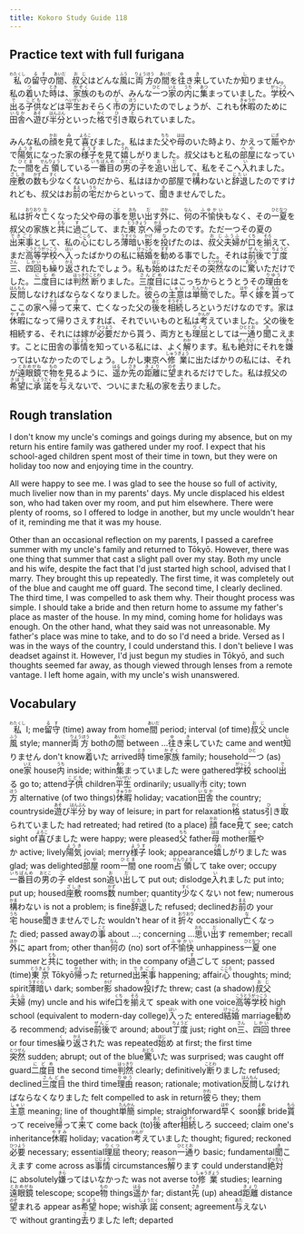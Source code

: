 ```yaml
---
title: Kokoro Study Guide 118
---
```


## Practice text with full furigana

<p>
<ruby><rb>私</rb><rt>わたくし</rt></ruby>の<ruby><rb>留守</rb><rt>るす</rt></ruby>の<ruby><rb>間</rb><rt>あいだ</rt></ruby>、<ruby><rb>叔父</rb><rt>おじ</rt></ruby>はどんな<ruby><rb>風</rb><rt>ふう</rt></ruby>に<ruby><rb>両方</rb><rt>りょうほう</rt></ruby>の<ruby><rb>間</rb><rt>あいだ</rt></ruby>を<ruby><rb>往</rb><rt>ゆ</rt></ruby>き<ruby><rb>来</rb><rt>き</rt></ruby>していたか<ruby><rb>知</rb><rt>し</rt></ruby>りません。私の<ruby><rb>着</rb><rt>つ</rt></ruby>いた<ruby><rb>時</rb><rt>とき</rt></ruby>は、<ruby><rb>家族</rb><rt>かぞく</rt></ruby>のものが、みんな<ruby><rb>一</rb><rt>ひと</rt></ruby>つ<ruby><rb>家</rb><rt>いえ</rt></ruby>の<ruby><rb>内</rb><rt>うち</rt></ruby>に<ruby><rb>集</rb><rt>あつ</rt></ruby>まっていました。<ruby><rb>学校</rb><rt>がっこう</rt></ruby>へ<ruby><rb>出</rb><rt>で</rt></ruby>る<ruby><rb>子供</rb><rt>こども</rt></ruby>などは<ruby><rb>平生</rb><rt>へいぜい</rt></ruby>おそらく<ruby><rb>市</rb><rt>し</rt></ruby>の<ruby><rb>方</rb><rt>ほう</rt></ruby>にいたのでしょうが、これも<ruby><rb>休暇</rb><rt>きゅうか</rt></ruby>のために<ruby><rb>田舎</rb><rt>いなか</rt></ruby>へ<ruby><rb>遊</rb><rt>あそ</rt></ruby>び<ruby><rb>半分</rb><rt>はんぶん</rt></ruby>といった<ruby><rb>格</rb><rt>かく</rt></ruby>で<ruby><rb>引</rb><rt>ひ</rt></ruby>き<ruby><rb>取</rb><rt>と</rt></ruby>られていました。
</p>

<p>
みんな私の<ruby><rb>顔</rb><rt>かお</rt></ruby>を<ruby><rb>見</rb><rt>み</rt></ruby>て<ruby><rb>喜</rb><rt>よろこ</rt></ruby>びました。私はまた<ruby><rb>父</rb><rt>ちち</rt></ruby>や<ruby><rb>母</rb><rt>はは</rt></ruby>のいた時より、かえって<ruby><rb>賑</rb><rt>にぎ</rt></ruby>やかで<ruby><rb>陽気</rb><rt>ようき</rt></ruby>になった家の<ruby><rb>様子</rb><rt>ようす</rt></ruby>を見て<ruby><rb>嬉</rb><rt>うれ</rt></ruby>しがりました。叔父はもと私の<ruby><rb>部屋</rb><rt>へや</rt></ruby>になっていた<ruby><rb>一間</rb><rt>ひとま</rt></ruby>を<ruby><rb>占領</rb><rt>せんりょう</rt></ruby>している<ruby><rb>一番目</rb><rt>いちばんめ</rt></ruby>の<ruby><rb>男</rb><rt>おとこ</rt></ruby>の<ruby><rb>子</rb><rt>こ</rt></ruby>を<ruby><rb>追</rb><rt>お</rt></ruby>い<ruby><rb>出</rb><rt>だ</rt></ruby>して、私をそこへ<ruby><rb>入</rb><rt>い</rt></ruby>れました。<ruby><rb>座敷</rb><rt>ざしき</rt></ruby>の<ruby><rb>数</rb><rt>かず</rt></ruby>も<ruby><rb>少</rb><rt>すく</rt></ruby>なくないのだから、私はほかの部屋で<ruby><rb>構</rb><rt>かま</rt></ruby>わないと<ruby><rb>辞退</rb><rt>じたい</rt></ruby>したのですけれども、叔父はお<ruby><rb>前</rb><rt>まえ</rt></ruby>の<ruby><rb>宅</rb><rt>うち</rt></ruby>だからといって、<ruby><rb>聞</rb><rt>き</rt></ruby>きませんでした。
</p>

<p>
私は<ruby><rb>折々</rb><rt>おりおり</rt></ruby><ruby><rb>亡</rb><rt>な</rt></ruby>くなった父や母の<ruby><rb>事</rb><rt>こと</rt></ruby>を<ruby><rb>思</rb><rt>おも</rt></ruby>い<ruby><rb>出</rb><rt>だ</rt></ruby>す<ruby><rb>外</rb><rt>ほか</rt></ruby>に、<ruby><rb>何</rb><rt>なん</rt></ruby>の<ruby><rb>不愉快</rb><rt>ふゆかい</rt></ruby>もなく、その<ruby><rb>一夏</rb><rt>ひとなつ</rt></ruby>を叔父の家族と<ruby><rb>共</rb><rt>とも</rt></ruby>に<ruby><rb>過</rb><rt>す</rt></ruby>ごして、また<ruby><rb>東京</rb><rt>とうきょう</rt></ruby>へ<ruby><rb>帰</rb><rt>かえ</rt></ruby>ったのです。ただ一つその夏の<ruby><rb>出来事</rb><rt>できごと</rt></ruby>として、私の<ruby><rb>心</rb><rt>こころ</rt></ruby>にむしろ<ruby><rb>薄暗</rb><rt>うすぐら</rt></ruby>い<ruby><rb>影</rb><rt>かげ</rt></ruby>を<ruby><rb>投</rb><rt>な</rt></ruby>げたのは、<ruby><rb>叔父</rb><rt>おじ</rt></ruby><ruby><rb>夫婦</rb><rt>ふうふ</rt></ruby>が<ruby><rb>口</rb><rt>くち</rt></ruby>を<ruby><rb>揃</rb><rt>そろ</rt></ruby>えて、まだ<ruby><rb>高等学校</rb><rt>こうとうがっこう</rt></ruby>へ<ruby><rb>入</rb><rt>はい</rt></ruby>ったばかりの私に<ruby><rb>結婚</rb><rt>けっこん</rt></ruby>を<ruby><rb>勧</rb><rt>すす</rt></ruby>める事でした。それは<ruby><rb>前後</rb><rt>ぜんご</rt></ruby>で<ruby><rb>丁度</rb><rt>ちょうど</rt></ruby><ruby><rb>三</rb><rt>さん</rt></ruby>、<ruby><rb>四回</rb><rt>しかい</rt></ruby>も<ruby><rb>繰</rb><rt>く</rt></ruby>り<ruby><rb>返</rb><rt>かえ</rt></ruby>されたでしょう。私も<ruby><rb>始</rb><rt>はじ</rt></ruby>めはただその<ruby><rb>突然</rb><rt>とつぜん</rt></ruby>なのに<ruby><rb>驚</rb><rt>おどろ</rt></ruby>いただけでした。<ruby><rb>二度目</rb><rt>にどめ</rt></ruby>には<ruby><rb>判然</rb><rt>はっきり</rt></ruby><ruby><rb>断</rb><rt>ことわ</rt></ruby>りました。<ruby><rb>三度目</rb><rt>さんどめ</rt></ruby>にはこっちからとうとうその<ruby><rb>理由</rb><rt>りゆう</rt></ruby>を<ruby><rb>反問</rb><rt>はんもん</rt></ruby>しなければならなくなりました。<ruby><rb>彼</rb><rt>かれ</rt></ruby>らの<ruby><rb>主意</rb><rt>しゅい</rt></ruby>は<ruby><rb>単簡</rb><rt>たんかん</rt></ruby>でした。<ruby><rb>早</rb><rt>はや</rt></ruby>く<ruby><rb>嫁</rb><rt>よめ</rt></ruby>を<ruby><rb>貰</rb><rt>もら</rt></ruby>ってここの家へ<ruby><rb>帰</rb><rt>かえ</rt></ruby>って<ruby><rb>来</rb><rt>き</rt></ruby>て、亡くなった父の<ruby><rb>後</rb><rt>あと</rt></ruby>を<ruby><rb>相続</rb><rt>そうぞく</rt></ruby>しろというだけなのです。家は<ruby><rb>休暇</rb><rt>やすみ</rt></ruby>になって帰りさえすれば、それでいいものと私は<ruby><rb>考</rb><rt>かんが</rt></ruby>えていました。父の後を相続する、それには嫁が<ruby><rb>必要</rb><rt>ひつよう</rt></ruby>だから貰う、両方とも<ruby><rb>理屈</rb><rt>りくつ</rt></ruby>としては<ruby><rb>一通</rb><rt>ひととお</rt></ruby>り<ruby><rb>聞</rb><rt>き</rt></ruby>こえます。ことに田舎の<ruby><rb>事情</rb><rt>じじょう</rt></ruby>を知っている私には、よく<ruby><rb>解</rb><rt>わか</rt></ruby>ります。私も<ruby><rb>絶対</rb><rt>ぜったい</rt></ruby>にそれを<ruby><rb>嫌</rb><rt>きら</rt></ruby>ってはいなかったのでしょう。しかし東京へ<ruby><rb>修業</rb><rt>しゅうぎょう</rt></ruby>に出たばかりの私には、それが<ruby><rb>遠眼鏡</rb><rt>とおめがね</rt></ruby>で<ruby><rb>物</rb><rt>もの</rt></ruby>を見るように、<ruby><rb>遥</rb><rt>はる</rt></ruby>か<ruby><rb>先</rb><rt>さき</rt></ruby>の<ruby><rb>距離</rb><rt>きょり</rt></ruby>に<ruby><rb>望</rb><rt>のぞ</rt></ruby>まれるだけでした。私は叔父の<ruby><rb>希望</rb><rt>きぼう</rt></ruby>に<ruby><rb>承諾</rb><rt>しょうだく</rt></ruby>を<ruby><rb>与</rb><rt>あた</rt></ruby>えないで、ついにまた私の家を<ruby><rb>去</rb><rt>さ</rt></ruby>りました。
</p>


## Rough translation

I don't know my uncle's comings and goings during my absence, but on my return his entire family was gathered under my roof. I expect that his school-aged children spent most of their time in town, but they were on holiday too now and enjoying time in the country.

All were happy to see me. I was glad to see the house so full of activity, much livelier now than in my parents' days. My uncle displaced his eldest son, who had taken over my room, and put him elsewhere. There were plenty of rooms, so I offered to lodge in another, but my uncle wouldn't hear of it, reminding me that it was my house.

Other than an occasional reflection on my parents, I passed a carefree summer with my uncle's family and returned to Tōkyō. However, there was one thing that summer that cast a slight pall over my stay. Both my uncle and his wife, despite the fact that I'd just started high school, advised that I marry. They brought this up repeatedly. The first time, it was completely out of the blue and caught me off guard. The second time, I clearly declined. The third time, I was compelled to ask them why. Their thought process was simple. I should take a bride and then return home to assume my father's place as master of the house. In my mind, coming home for holidays was enough. On the other hand, what they said was not unreasonable. My father's place was mine to take, and to do so I'd need a bride. Versed as I was in the ways of the country, I could understand this. I don't believe I was deadset against it. However, I'd just begun my studies in Tōkyō, and such thoughts seemed far away, as though viewed through lenses from a remote vantage. I left home again, with my uncle's wish unanswered.    


## Vocabulary

<p>
<span class="vocabstudy"><ruby><rb>私</rb><rt>わたくし</rt></ruby>&nbsp;I; me</span><span class="vocabstudy"><ruby><rb>留守</rb><rt>るす</rt></ruby>&nbsp;(time) away from home</span><span class="vocabstudy"><ruby><rb>間</rb><rt>あいだ</rt></ruby>&nbsp;period; interval (of time)</span><span class="vocabstudy"><ruby><rb>叔父</rb><rt>おじ</rt></ruby>&nbsp;uncle</span><span class="vocabstudy"><ruby><rb>風</rb><rt>ふう</rt></ruby>&nbsp;style; manner</span><span class="vocabstudy"><ruby><rb>両方</rb><rt>りょうほう</rt></ruby>&nbsp;both</span><span class="vocabstudy">の<ruby><rb>間</rb><rt>あいだ</rt></ruby>&nbsp;between ...</span><span class="vocabstudy"><ruby><rb>往</rb><rt>ゆ</rt></ruby>き<ruby><rb>来</rb><rt>き</rt></ruby>していた&nbsp;came and went</span><span class="vocabstudy"><ruby><rb>知</rb><rt>し</rt></ruby>りません&nbsp;don't know</span><span class="vocabstudy"><ruby><rb>着</rb><rt>つ</rt></ruby>いた&nbsp;arrived</span><span class="vocabstudy"><ruby><rb>時</rb><rt>とき</rt></ruby>&nbsp;time</span><span class="vocabstudy"><ruby><rb>家族</rb><rt>かぞく</rt></ruby>&nbsp;family; household</span><span class="vocabstudy"><ruby><rb>一</rb><rt>ひと</rt></ruby>つ&nbsp;(as) one</span><span class="vocabstudy"><ruby><rb>家</rb><rt>いえ</rt></ruby>&nbsp;house</span><span class="vocabstudy"><ruby><rb>内</rb><rt>うち</rt></ruby>&nbsp;inside; within</span><span class="vocabstudy"><ruby><rb>集</rb><rt>あつ</rt></ruby>まっていました&nbsp;were gathered</span><span class="vocabstudy"><ruby><rb>学校</rb><rt>がっこう</rt></ruby>&nbsp;school</span><span class="vocabstudy"><ruby><rb>出</rb><rt>で</rt></ruby>る&nbsp;go to; attend</span><span class="vocabstudy"><ruby><rb>子供</rb><rt>こども</rt></ruby>&nbsp;children</span><span class="vocabstudy"><ruby><rb>平生</rb><rt>へいぜい</rt></ruby>&nbsp;ordinarily; usually</span><span class="vocabstudy"><ruby><rb>市</rb><rt>し</rt></ruby>&nbsp;city; town</span><span class="vocabstudy"><ruby><rb>方</rb><rt>ほう</rt></ruby>&nbsp;alternative (of two things)</span><span class="vocabstudy"><ruby><rb>休暇</rb><rt>きゅうか</rt></ruby>&nbsp;holiday; vacation</span><span class="vocabstudy"><ruby><rb>田舎</rb><rt>いなか</rt></ruby>&nbsp;the country; countryside</span><span class="vocabstudy"><ruby><rb>遊</rb><rt>あそ</rt></ruby>び<ruby><rb>半分</rb><rt>はんぶん</rt></ruby>&nbsp;by way of leisure; in part for relaxation</span><span class="vocabstudy"><ruby><rb>格</rb><rt>かく</rt></ruby>&nbsp;status</span><span class="vocabstudy"><ruby><rb>引</rb><rt>ひ</rt></ruby>き<ruby><rb>取</rb><rt>と</rt></ruby>られていました&nbsp;had retreated; had retired (to a place)</span>
<span class="vocabstudy"><ruby><rb>顔</rb><rt>かお</rt></ruby>&nbsp;face</span><span class="vocabstudy"><ruby><rb>見</rb><rt>み</rt></ruby>て&nbsp;see; catch sight of</span><span class="vocabstudy"><ruby><rb>喜</rb><rt>よろこ</rt></ruby>びました&nbsp;were happy; were pleased</span><span class="vocabstudy"><ruby><rb>父</rb><rt>ちち</rt></ruby>&nbsp;father</span><span class="vocabstudy"><ruby><rb>母</rb><rt>はは</rt></ruby>&nbsp;mother</span><span class="vocabstudy"><ruby><rb>賑</rb><rt>にぎ</rt></ruby>やか&nbsp;active; lively</span><span class="vocabstudy"><ruby><rb>陽気</rb><rt>ようき</rt></ruby>&nbsp;jovial; merry</span><span class="vocabstudy"><ruby><rb>様子</rb><rt>ようす</rt></ruby>&nbsp;look; appearance</span><span class="vocabstudy"><ruby><rb>嬉</rb><rt>うれ</rt></ruby>しがりました&nbsp;was glad; was delighted</span><span class="vocabstudy"><ruby><rb>部屋</rb><rt>へや</rt></ruby>&nbsp;room</span><span class="vocabstudy"><ruby><rb>一間</rb><rt>ひとま</rt></ruby>&nbsp;one room</span><span class="vocabstudy"><ruby><rb>占領</rb><rt>せんりょう</rt></ruby>して&nbsp;take over; occupy</span><span class="vocabstudy"><ruby><rb>一番目</rb><rt>いちばんめ</rt></ruby>の<ruby><rb>男</rb><rt>おとこ</rt></ruby>の<ruby><rb>子</rb><rt>こ</rt></ruby>&nbsp;eldest son</span><span class="vocabstudy"><ruby><rb>追</rb><rt>お</rt></ruby>い<ruby><rb>出</rb><rt>だ</rt></ruby>して&nbsp;put out; dislodge</span><span class="vocabstudy"><ruby><rb>入</rb><rt>い</rt></ruby>れました&nbsp;put into; put up; housed</span><span class="vocabstudy"><ruby><rb>座敷</rb><rt>ざしき</rt></ruby>&nbsp;rooms</span><span class="vocabstudy"><ruby><rb>数</rb><rt>かず</rt></ruby>&nbsp;number; quantity</span><span class="vocabstudy"><ruby><rb>少</rb><rt>すく</rt></ruby>なくない&nbsp;not few; numerous</span><span class="vocabstudy"><ruby><rb>構</rb><rt>かま</rt></ruby>わない&nbsp;is not a problem; is fine</span><span class="vocabstudy"><ruby><rb>辞退</rb><rt>じたい</rt></ruby>した&nbsp;refused; declined</span><span class="vocabstudy">お<ruby><rb>前</rb><rt>まえ</rt></ruby>の&nbsp;your</span><span class="vocabstudy"><ruby><rb>宅</rb><rt>うち</rt></ruby>&nbsp;house</span><span class="vocabstudy"><ruby><rb>聞</rb><rt>き</rt></ruby>きませんでした&nbsp;wouldn't hear of it</span>
<span class="vocabstudy"><ruby><rb>折々</rb><rt>おりおり</rt></ruby>&nbsp;occasionally</span><span class="vocabstudy"><ruby><rb>亡</rb><rt>な</rt></ruby>くなった&nbsp;died; passed away</span><span class="vocabstudy">の<ruby><rb>事</rb><rt>こと</rt></ruby>&nbsp;about ...; concerning ...</span><span class="vocabstudy"><ruby><rb>思</rb><rt>おも</rt></ruby>い<ruby><rb>出</rb><rt>だ</rt></ruby>す&nbsp;remember; recall</span><span class="vocabstudy"><ruby><rb>外</rb><rt>ほか</rt></ruby>に&nbsp;apart from; other than</span><span class="vocabstudy"><ruby><rb>何</rb><rt>なん</rt></ruby>の&nbsp;(no) sort of</span><span class="vocabstudy"><ruby><rb>不愉快</rb><rt>ふゆかい</rt></ruby>&nbsp;unhappiness</span><span class="vocabstudy"><ruby><rb>一夏</rb><rt>ひとなつ</rt></ruby>&nbsp;one summer</span><span class="vocabstudy">と<ruby><rb>共</rb><rt>とも</rt></ruby>に&nbsp;together with; in the company of</span><span class="vocabstudy"><ruby><rb>過</rb><rt>す</rt></ruby>ごして&nbsp;spent; passed (time)</span><span class="vocabstudy"><ruby><rb>東京</rb><rt>とうきょう</rt></ruby>&nbsp;Tōkyō</span><span class="vocabstudy"><ruby><rb>帰</rb><rt>かえ</rt></ruby>った&nbsp;returned</span><span class="vocabstudy"><ruby><rb>出来事</rb><rt>できごと</rt></ruby>&nbsp;happening; affair</span><span class="vocabstudy"><ruby><rb>心</rb><rt>こころ</rt></ruby>&nbsp;thoughts; mind; spirit</span><span class="vocabstudy"><ruby><rb>薄暗</rb><rt>うすぐら</rt></ruby>い&nbsp;dark; somber</span><span class="vocabstudy"><ruby><rb>影</rb><rt>かげ</rt></ruby>&nbsp;shadow</span><span class="vocabstudy"><ruby><rb>投</rb><rt>な</rt></ruby>げた&nbsp;threw; cast (a shadow)</span><span class="vocabstudy"><ruby><rb>叔父</rb><rt>おじ</rt></ruby><ruby><rb>夫婦</rb><rt>ふうふ</rt></ruby>&nbsp;(my) uncle and his wife</span><span class="vocabstudy"><ruby><rb>口</rb><rt>くち</rt></ruby>を<ruby><rb>揃</rb><rt>そろ</rt></ruby>えて&nbsp;speak with one voice</span><span class="vocabstudy"><ruby><rb>高等学校</rb><rt>こうとうがっこう</rt></ruby>&nbsp;high school (equivalent to modern-day college)</span><span class="vocabstudy"><ruby><rb>入</rb><rt>はい</rt></ruby>った&nbsp;entered</span><span class="vocabstudy"><ruby><rb>結婚</rb><rt>けっこん</rt></ruby>&nbsp;marriage</span><span class="vocabstudy"><ruby><rb>勧</rb><rt>すす</rt></ruby>める&nbsp;recommend; advise</span><span class="vocabstudy"><ruby><rb>前後</rb><rt>ぜんご</rt></ruby>で&nbsp;around; about</span><span class="vocabstudy"><ruby><rb>丁度</rb><rt>ちょうど</rt></ruby>&nbsp;just; right on</span><span class="vocabstudy"><ruby><rb>三</rb><rt>さん</rt></ruby>、<ruby><rb>四回</rb><rt>しかい</rt></ruby>&nbsp;three or four times</span><span class="vocabstudy"><ruby><rb>繰</rb><rt>く</rt></ruby>り<ruby><rb>返</rb><rt>かえ</rt></ruby>された&nbsp;was repeated</span><span class="vocabstudy"><ruby><rb>始</rb><rt>はじ</rt></ruby>め&nbsp;at first; the first time</span><span class="vocabstudy"><ruby><rb>突然</rb><rt>とつぜん</rt></ruby>&nbsp;sudden; abrupt; out of the blue</span><span class="vocabstudy"><ruby><rb>驚</rb><rt>おどろ</rt></ruby>いた&nbsp;was surprised; was caught off guard</span><span class="vocabstudy"><ruby><rb>二度目</rb><rt>にどめ</rt></ruby>&nbsp;the second time</span><span class="vocabstudy"><ruby><rb>判然</rb><rt>はっきり</rt></ruby>&nbsp;clearly; definitively</span><span class="vocabstudy"><ruby><rb>断</rb><rt>ことわ</rt></ruby>りました&nbsp;refused; declined</span><span class="vocabstudy"><ruby><rb>三度目</rb><rt>さんどめ</rt></ruby>&nbsp;the third time</span><span class="vocabstudy"><ruby><rb>理由</rb><rt>りゆう</rt></ruby>&nbsp;reason; rationale; motivation</span><span class="vocabstudy"><ruby><rb>反問</rb><rt>はんもん</rt></ruby>しなければならなくなりました&nbsp;felt compelled to ask in return</span><span class="vocabstudy"><ruby><rb>彼</rb><rt>かれ</rt></ruby>ら&nbsp;they; them</span><span class="vocabstudy"><ruby><rb>主意</rb><rt>しゅい</rt></ruby>&nbsp;meaning; line of thought</span><span class="vocabstudy"><ruby><rb>単簡</rb><rt>たんかん</rt></ruby>&nbsp;simple; straighforward</span><span class="vocabstudy"><ruby><rb>早</rb><rt>はや</rt></ruby>く&nbsp;soon</span><span class="vocabstudy"><ruby><rb>嫁</rb><rt>よめ</rt></ruby>&nbsp;bride</span><span class="vocabstudy"><ruby><rb>貰</rb><rt>もら</rt></ruby>って&nbsp;receive</span><span class="vocabstudy"><ruby><rb>帰</rb><rt>かえ</rt></ruby>って<ruby><rb>来</rb><rt>き</rt></ruby>て&nbsp;come back (to)</span><span class="vocabstudy"><ruby><rb>後</rb><rt>あと</rt></ruby>&nbsp;after</span><span class="vocabstudy"><ruby><rb>相続</rb><rt>そうぞく</rt></ruby>しろ&nbsp;succeed; claim one's inheritance</span><span class="vocabstudy"><ruby><rb>休暇</rb><rt>やすみ</rt></ruby>&nbsp;holiday; vacation</span><span class="vocabstudy"><ruby><rb>考</rb><rt>かんが</rt></ruby>えていました&nbsp;thought; figured; reckoned</span><span class="vocabstudy"><ruby><rb>必要</rb><rt>ひつよう</rt></ruby>&nbsp;necessary; essential</span><span class="vocabstudy"><ruby><rb>理屈</rb><rt>りくつ</rt></ruby>&nbsp;theory; reason</span><span class="vocabstudy"><ruby><rb>一通</rb><rt>ひととお</rt></ruby>り&nbsp;basic; fundamental</span><span class="vocabstudy"><ruby><rb>聞</rb><rt>き</rt></ruby>こえます&nbsp;come across as</span><span class="vocabstudy"><ruby><rb>事情</rb><rt>じじょう</rt></ruby>&nbsp;circumstances</span><span class="vocabstudy"><ruby><rb>解</rb><rt>わか</rt></ruby>ります&nbsp;could understand</span><span class="vocabstudy"><ruby><rb>絶対</rb><rt>ぜったい</rt></ruby>に&nbsp;absolutely</span><span class="vocabstudy"><ruby><rb>嫌</rb><rt>きら</rt></ruby>ってはいなかった&nbsp;was not averse to</span><span class="vocabstudy"><ruby><rb>修業</rb><rt>しゅうぎょう</rt></ruby>&nbsp;studies; learning</span><span class="vocabstudy"><ruby><rb>遠眼鏡</rb><rt>とおめがね</rt></ruby>&nbsp;telescope; scope</span><span class="vocabstudy"><ruby><rb>物</rb><rt>もの</rt></ruby>&nbsp;things</span><span class="vocabstudy"><ruby><rb>遥</rb><rt>はる</rt></ruby>か&nbsp;far; distant</span><span class="vocabstudy"><ruby><rb>先</rb><rt>さき</rt></ruby>&nbsp;(up) ahead</span><span class="vocabstudy"><ruby><rb>距離</rb><rt>きょり</rt></ruby>&nbsp;distance</span><span class="vocabstudy"><ruby><rb>望</rb><rt>のぞ</rt></ruby>まれる&nbsp;appear as</span><span class="vocabstudy"><ruby><rb>希望</rb><rt>きぼう</rt></ruby>&nbsp;hope; wish</span><span class="vocabstudy"><ruby><rb>承諾</rb><rt>しょうだく</rt></ruby>&nbsp;consent; agreement</span><span class="vocabstudy"><ruby><rb>与</rb><rt>あた</rt></ruby>えないで&nbsp;without granting</span><span class="vocabstudy"><ruby><rb>去</rb><rt>さ</rt></ruby>りました&nbsp;left; departed</span>
</p>
